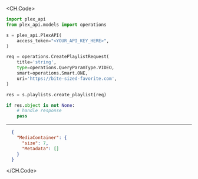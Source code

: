
<CH.Code>
```python CreatePlaylist.py
import plex_api
from plex_api.models import operations

s = plex_api.PlexAPI(
    access_token="<YOUR_API_KEY_HERE>",
)

req = operations.CreatePlaylistRequest(
    title='string',
    type=operations.QueryParamType.VIDEO,
    smart=operations.Smart.ONE,
    uri='https://bite-sized-favorite.com',
)

res = s.playlists.create_playlist(req)

if res.object is not None:
    # handle response
    pass
```
---

```json Example Response
  {
    "MediaContainer": {
      "size": 7,
      "Metadata": []
    }
  }
```
</CH.Code>
